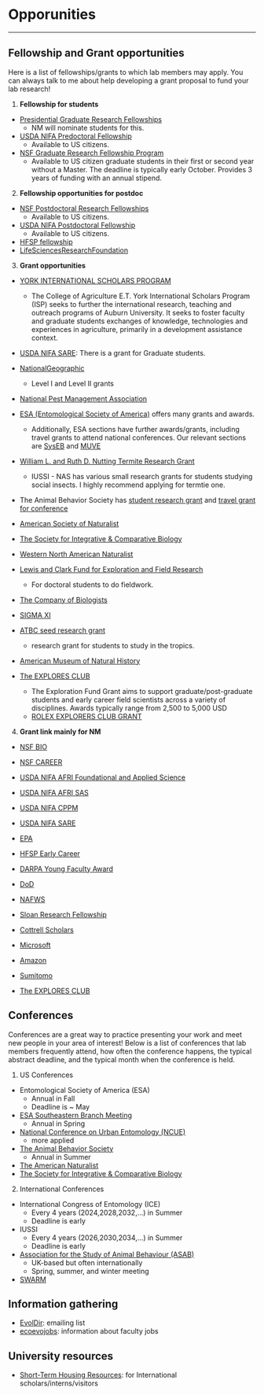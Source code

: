 # Opporunities

----------

## Fellowship and Grant opportunities

Here is a list of fellowships/grants to which lab members may apply. You can always talk to me about help developing a grant proposal to fund your lab research! 

1. **Fellowship for students**

* [Presidential Graduate Research Fellowships](https://graduate.auburn.edu/presidential-graduate-research-fellowships/)
  + NM will nominate students for this. 
* [USDA NIFA Predoctoral Fellowship](https://www.nifa.usda.gov/grants/funding-opportunities/agriculture-food-research-initiative-education-workforce-development)
  + Available to US citizens.
* [NSF Graduate Research Fellowship Program](https://www.nsfgrfp.org/)
  + Available to US citizen graduate students in their first or second year without a Master. The deadline is typically early October. Provides 3 years of funding with an annual stipend. 
  
  
2. **Fellowship opportunities for postdoc**

* [NSF Postdoctoral Research Fellowships](https://new.nsf.gov/funding/opportunities/postdoctoral-research-fellowships-biology-prfb)
  + Available to US citizens.
* [USDA NIFA Postdoctoral Fellowship](https://www.nifa.usda.gov/grants/funding-opportunities/agriculture-food-research-initiative-education-workforce-development)
  + Available to US citizens.
* [HFSP fellowship](https://www.hfsp.org/funding/hfsp-funding/postdoctoral-fellowships)
* [LifeSciencesResearchFoundation](https://lsrf.org/apply/)
  
  
3. **Grant opportunities**

* [YORK INTERNATIONAL SCHOLARS PROGRAM](https://agriculture.auburn.edu/outreach/global-programs/funding-support/)
  + The College of Agriculture E.T. York International Scholars Program (ISP) seeks to further the international research, teaching and outreach programs of Auburn University. It seeks to foster faculty and graduate students exchanges of knowledge, technologies and experiences in agriculture, primarily in a development assistance context.
* [USDA NIFA SARE](https://www.sare.org/grants/): There is a grant for Graduate students.
* [NationalGeographic](https://www.nationalgeographic.org/society/grants-and-investments/)
  + Level I and Level II grants
* [National Pest Management Association](https://www.npmapestworld.org/foundation/)

* [ESA (Entomological Society of America)](https://www.entsoc.org/awards) offers many grants and awards.
  + Additionally, ESA sections have further awards/grants, including travel grants to attend national conferences. Our relevant sections are [SysEB](https://entocert.org/membership/sections/syseb/awards) and [MUVE](https://entocert.org/membership/sections/muve/awards)
* [William L. and Ruth D. Nutting Termite Research Grant](https://iussi.cyberbee.net/awards/)
  + IUSSI - NAS has various small research grants for students studying social insects. I highly recommend applying for termtie one.
* The Animal Behavior Society has [student research grant](https://www.animalbehaviorsociety.org/web/awards-srg.php) and [travel grant for conference](https://www.animalbehaviorsociety.org/web/awards-student.php)
* [American Society of Naturalist](https://www.amnat.org/announcements/apply-student-research-award.html)
* [The Society for Integrative & Comparative Biology](https://sicb.org/grants-and-scholarships/)
* [Western North American Naturalist](https://scholarsarchive.byu.edu/wnan/grant_individual.html)
* [Lewis and Clark Fund for Exploration and Field Research](https://www.amphilsoc.org/grants/lewis-and-clark-fund-exploration-and-field-research)
  + For doctoral students to do fieldwork.

* [The Company of Biologists](https://www.biologists.com/grants/travelling-fellowships/)
* [SIGMA XI](https://www.sigmaxi.org/programs/grants-in-aid-of-research)
* [ATBC seed research grant](https://tropicalbiology.org/grants-awards/atbc-seed-research-grant/)
  + research grant for students to study in the tropics.
* [American Museum of Natural History](https://www.amnh.org/research/richard-gilder-graduate-school/academics/fellowship-and-grant-opportunities/research-grants-and-graduate-student-exchange-fellowships)
* [The EXPLORES CLUB](rershttps://www.explorers.org/grants/the-exploration-fund-grant/#form_explo)
  + The Exploration Fund Grant aims to support graduate/post-graduate students and early career field scientists across a variety of disciplines. Awards typically range from 2,500 to 5,000 USD
  + [ROLEX EXPLORERS CLUB GRANT](https://www.explorers.org/grants/rolex-explorers-club-grant/#form_explorers)
  
  
4. **Grant link mainly for NM**

* [NSF BIO](https://www.nsf.gov/dir/index.jsp?org=BIO)
* [NSF CAREER](https://new.nsf.gov/funding/opportunities/faculty-early-career-development-program-career)
* [USDA NIFA AFRI Foundational and Applied Science](https://www.nifa.usda.gov/grants/programs/agriculture-food-research-initiative-afri/afri-foundational-applied-science-program)
* [USDA NIFA AFRI SAS](https://www.nifa.usda.gov/grants/programs/agriculture-food-research-initiative-afri/afri-sustainable-agricultural-systems)
* [USDA NIFA CPPM](https://www.nifa.usda.gov/grants/programs/crop-protection-pest-management-program)
* [USDA NIFA SARE](https://www.nifa.usda.gov/grants/funding-opportunities/sustainable-agriculture-research-education-sare-regional-host)
* [EPA](https://www.epa.gov/research-grants/research-funding-opportunities)
* [HFSP Early Career](https://www.hfsp.org/funding/hfsp-funding/research-grants)
* [DARPA Young Faculty Award](https://www.darpa.mil/work-with-us/for-universities/young-faculty-award)
* [DoD](https://www.grants.gov/search-results-detail/339728)
* [NAFWS](https://grants.nafws.org/?_gl=1*xjj5lk*_ga*MTA1NTg1MjA0NC4xNzIwNTM3Mjg1*_ga_0V8LNN12CG*MTcyMDUzNzI4NS4xLjEuMTcyMDUzNzQzNi4wLjAuMA..)

* [Sloan Research Fellowship](https://sloan.org/fellowships#tab-materials-required)
* [Cottrell Scholars](https://rescorp.org/cottrell-scholars/summary-of-awards)
* [Microsoft](https://www.microsoft.com/en-us/research/academic-programs/)
* [Amazon](https://www.amazon.science/research-awards/call-for-proposals)

* [Sumitomo](https://www.sumitomo.or.jp/html/kiso/kisokagaku.htm)
* [The EXPLORES CLUB](https://www.explorers.org/grants/explorers-club-impact-grants/)


## Conferences

Conferences are a great way to practice presenting your work and meet new people in your area of interest! Below is a list of conferences that lab members frequently attend, how often the conference happens, the typical abstract deadline, and the typical month when the conference is held. 

1. US Conferences

* Entomological Society of America (ESA)
  + Annual in Fall
  + Deadline is ~ May
* [ESA Southeastern Branch Meeting](https://www.entsoc.org/membership/branches/southeastern/meeting)
  + Annual in Spring
* [National Conference on Urban Entomology (NCUE)](https://ncue.tamu.edu/)
  + more applied
* [The Animal Behavior Society](https://www.animalbehaviorsociety.org/web/index.php)
  + Annual in Summer
* [The American Naturalist](https://www.amnat.org/meetings/mee-coming.html)
* [The Society for Integrative & Comparative Biology](https://sicb.org/events/)


2. International Conferences

* International Congress of Entomology (ICE)
  + Every 4 years (2024,2028,2032,...) in Summer
  + Deadline is early
* IUSSI
  + Every 4 years (2026,2030,2034,...) in Summer
  + Deadline is early
* [Association for the Study of Animal Behaviour (ASAB)](https://www.asab.org)
  + UK-based but often internationally
  + Spring, summer, and winter meeting
* [SWARM](https://www.swarm-systems.org/)

## Information gathering

* [EvolDir](https://evol.mcmaster.ca/evoldir.html): emailing list
* [ecoevojobs](https://docs.google.com/spreadsheets/d/1Fvh1BZANNKsn8oVqqN2V4mQtKjpivU7fGqygNTTRAj8/edit?gid=1864294017#gid=1864294017): information about faculty jobs


## University resources
* [Short-Term Housing Resources](https://agriculture.auburn.edu/outreach/global-programs/short-term-housing-resources/): for International scholars/interns/visitors
